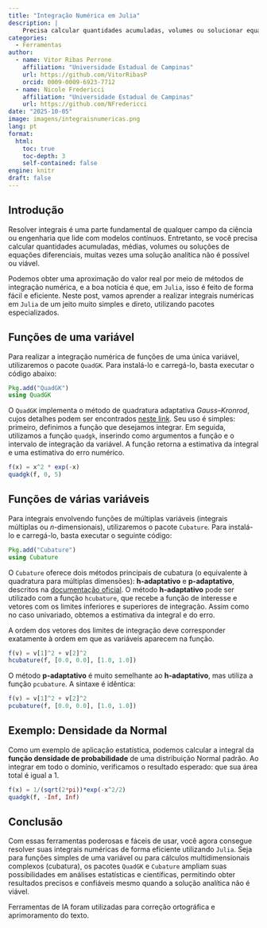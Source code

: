 ```yaml
---
title: "Integração Numérica em Julia"
description: |
    Precisa calcular quantidades acumuladas, volumes ou solucionar equações diferenciais? Este guia te mostra como realizar integrais numéricas em `Julia` de forma simples e direta, usando os pacotes `QuadGK` e `Cubature`. 
categories:
  - Ferramentas
author:
  - name: Vitor Ribas Perrone
    affiliation: "Universidade Estadual de Campinas"
    url: https://github.com/VitorRibasP
    orcid: 0009-0009-6923-7712
  - name: Nicole Fredericci
    affiliation: "Universidade Estadual de Campinas"
    url: https://github.com/NFredericci
date: "2025-10-05"
image: imagens/integraisnumericas.png
lang: pt
format:
  html:
    toc: true
    toc-depth: 3
    self-contained: false
engine: knitr
draft: false
---
```


## Introdução

:::{.justify}
Resolver integrais é uma parte fundamental de qualquer campo da ciência ou engenharia que lide com modelos contínuos. Entretanto, se você precisa calcular quantidades acumuladas, médias, volumes ou soluções de equações diferenciais, muitas vezes uma solução analítica não é possível ou viável.

Podemos obter uma aproximação do valor real por meio de métodos de integração numérica, e a boa notícia é que, em `Julia`, isso é feito de forma fácil e eficiente. Neste post, vamos aprender a realizar integrais numéricas em `Julia` de um jeito muito simples e direto, utilizando pacotes especializados.
:::

## Funções de uma variável

:::{.justify}
Para realizar a integração numérica de funções de uma única variável, utilizaremos o pacote `QuadGK`. Para instalá-lo e carregá-lo, basta executar o código abaixo:
:::

```julia
Pkg.add("QuadGK")
using QuadGK
```

:::{.justify}
O `QuadGK` implementa o método de quadratura adaptativa *Gauss–Kronrod*, cujos detalhes podem ser encontrados [neste link](https://en.wikipedia.org/wiki/Gauss%E2%80%93Kronrod_quadrature_formula).
Seu uso é simples: primeiro, definimos a função que desejamos integrar. Em seguida, utilizamos a função `quadgk`, inserindo como argumentos a função e o intervalo de integração da variável. A função retorna a estimativa da integral e uma estimativa do erro numérico.
:::

```julia
f(x) = x^2 * exp(-x)
quadgk(f, 0, 5)
```

## Funções de várias variáveis

:::{.justify}
Para integrais envolvendo funções de múltiplas variáveis (integrais múltiplas ou $n$-dimensionais), utilizaremos o pacote `Cubature`. Para instalá-lo e carregá-lo, basta executar o seguinte código: 
:::

```julia
Pkg.add("Cubature")
using Cubature 
```

:::{.justify}
O `Cubature` oferece dois métodos principais de cubatura (o equivalente à quadratura para múltiplas dimensões): **h-adaptativo** e **p-adaptativo**, descritos na [documentação oficial](https://github.com/JuliaMath/Cubature.jl). O método **h-adaptativo** pode ser utilizado com a função `hcubature`, que recebe a função de interesse e vetores com os limites inferiores e superiores de integração. Assim como no caso univariado, obtemos a estimativa da integral e do erro.
:::

::: {.callout-note title="Atenção!"}

A ordem dos vetores dos limites de integração deve corresponder exatamente à ordem em que as variáveis aparecem na função.
:::

```julia
f(v) = v[1]^2 + v[2]^2
hcubature(f, [0.0, 0.0], [1.0, 1.0])
```

:::{.justify}
O método **p-adaptativo** é muito semelhante ao **h-adaptativo**, mas utiliza a função `pcubature`. A sintaxe é idêntica:
:::

```julia
f(v) = v[1]^2 + v[2]^2
pcubature(f, [0.0, 0.0], [1.0, 1.0])
```

## Exemplo: Densidade da Normal

:::{.justify}
Como um exemplo de aplicação estatística, podemos calcular a integral da **função densidade de probabilidade** de uma distribuição Normal padrão. Ao integrar em todo o domínio, verificamos o resultado esperado: que sua área total é igual a 1.
:::

```julia
f(x) = 1/(sqrt(2*pi))*exp(-x^2/2)
quadgk(f, -Inf, Inf)
```

## Conclusão

:::{.justify}
Com essas ferramentas poderosas e fáceis de usar, você agora consegue resolver suas integrais numéricas de forma eficiente utilizando `Julia`. Seja para funções simples de uma variável ou para cálculos multidimensionais complexos (cubatura), os pacotes `QuadGK` e `Cubature` ampliam suas possibilidades em análises estatísticas e científicas, permitindo obter resultados precisos e confiáveis mesmo quando a solução analítica não é viável.
:::

::: callout-note
Ferramentas de IA foram utilizadas para correção ortográfica e aprimoramento do texto.
:::    
